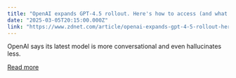 ```yaml
---
title: "OpenAI expands GPT-4.5 rollout. Here's how to access (and what it can do for you)"
date: "2025-03-05T20:15:00.000Z"
link: "https://www.zdnet.com/article/openai-expands-gpt-4-5-rollout-heres-how-to-access-and-what-it-can-do-for-you/"
---
```


OpenAI says its latest model is more conversational and even hallucinates less.

[Read more](https://www.zdnet.com/article/openai-expands-gpt-4-5-rollout-heres-how-to-access-and-what-it-can-do-for-you/)
